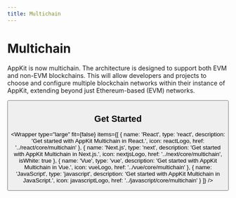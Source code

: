 ```yaml
---
title: Multichain
---
```




# Multichain

AppKit is now multichain. The architecture is designed to support both EVM and non-EVM blockchains. This will allow developers and projects to choose and configure multiple blockchain networks within their instance of AppKit, extending beyond just Ethereum-based (EVM) networks.

<Button name="Try Demo" url="https://appkit-lab.reown.com/library/multichain-wagmi-solana/" />

## Get Started

<Wrapper
  type="large"
  fit={false}
  items={[
    {
      name: 'React',
      type: 'react',
      description: 'Get started with AppKit Multichain in React.',
      icon: reactLogo,
      href: '../react/core/multichain'
    },
    {
      name: 'Next.js',
      type: 'next',
      description: 'Get started with AppKit Multichain in Next.js.',
      icon: nextjsLogo,
      href: '../next/core/multichain',
      isWhite: true
    },
    {
      name: 'Vue',
      type: 'vue',
      description: 'Get started with AppKit Multichain in Vue.',
      icon: vueLogo,
      href: '../vue/core/multichain'
    },
    {
      name: 'JavaScript',
      type: 'javascript',
      description: 'Get started with AppKit Multichain in JavaScript.',
      icon: javascriptLogo,
      href: '../javascript/core/multichain'
    }
  ]}
/>
